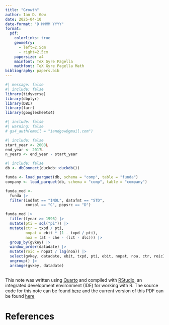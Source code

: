 ```yaml
---
title: "Growth"
author: Ian D. Gow
date: 2025-04-10
date-format: "D MMMM YYYY"
format:
  pdf: 
    colorlinks: true
    geometry:
      - left=2.5cm
      - right=2.5cm
    papersize: a4
    mainfont: TeX Gyre Pagella
    mathfont: TeX Gyre Pagella Math
bibliography: papers.bib
---
```


```r
#| message: false
#| include: false
library(tidyverse)
library(dbplyr)
library(DBI)
library(farr)
library(googlesheets4)
```

```r
#| include: false
#| warning: false
# gs4_auth(email = "iandgow@gmail.com")
```

```r
#| include: false
start_year <- 2008L
end_year <- 2017L
n_years <- end_year - start_year
```

```r
#| include: false
db <- dbConnect(duckdb::duckdb())

funda <- load_parquet(db, schema = "comp", table = "funda")
company <- load_parquet(db, schema = "comp", table = "company")

funda_mod <-
  funda |>
  filter(indfmt == "INDL", datafmt == "STD",
         consol == "C", popsrc == "D")
```

```r
funda_mod |>
  filter(fyear >= 1995) |>
  mutate(pti = sql("pi")) |>
  mutate(ctr = txpd / pti,
         nopat = ebit * (1 - txpd / pti),
         noa = (at - che - (lct - dlc))) |>
  group_by(gvkey) |>
  window_order(datadate) |>
  mutate(roic = nopat / lag(noa)) |>
  select(gvkey, datadate, ebit, txpd, pti, ebit, nopat, noa, ctr, roic) |>
  ungroup() |>
  arrange(gvkey, datadate)
  
```


This note was written using [Quarto](https://quarto.org) and compiled with [RStudio](https://posit.co/products/open-source/rstudio/), an integrated development environment (IDE) for working with R.
The source code for this note can be found [here](https://github.com/iangow/notes/blob/main/growth.qmd) and the current version of this PDF can be found [here](https://github.com/iangow/notes/blob/main/growth.pdf)

# References {-}
